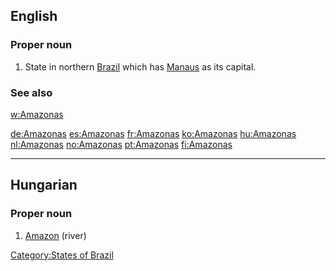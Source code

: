 ==English==

===Proper noun===
{{en-proper noun}}

# State in northern [[Brazil]] which has [[Manaus]] as its capital.

===See also===
[[w:Amazonas]]

[[Category:States of Brazil]]

[[de:Amazonas]]
[[es:Amazonas]]
[[fr:Amazonas]]
[[ko:Amazonas]]
[[hu:Amazonas]]
[[nl:Amazonas]]
[[no:Amazonas]]
[[pt:Amazonas]]
[[fi:Amazonas]]

----
{{rfc-auto|sort languages}}
==Hungarian==

===Proper noun===
{{infl|hu|proper noun}}

# [[Amazon]] (river)

{{tbot entry|Hungarian|Amazon|2010|July|hu}}